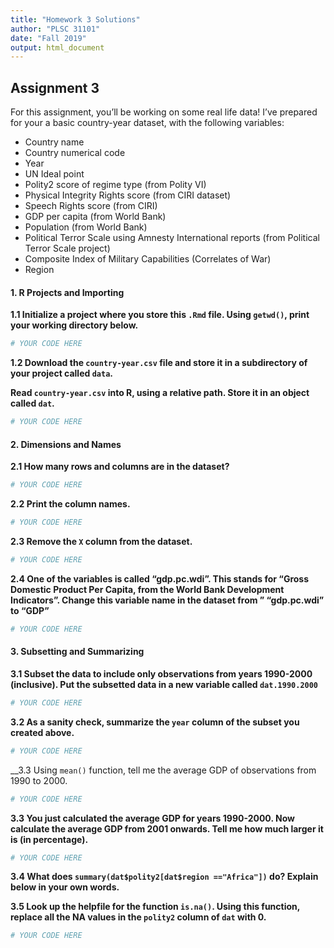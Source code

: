 ```yaml
---
title: "Homework 3 Solutions"
author: "PLSC 31101"
date: "Fall 2019"
output: html_document
---
```


## Assignment 3

For this assignment, you'll be working on some real life data! I've prepared for your a basic country-year dataset, with the following variables:

* Country name
* Country numerical code
* Year
* UN Ideal point
* Polity2 score of regime type (from Polity VI)
* Physical Integrity Rights score (from CIRI dataset)
* Speech Rights score (from CIRI)
* GDP per capita (from World Bank)
* Population (from World Bank)
* Political Terror Scale using Amnesty International reports (from Political Terror Scale project)
* Composite Index of Military Capabilities (Correlates of War)
* Region

#### 1. R Projects and Importing {-}

__1.1 Initialize a project where you store this `.Rmd` file. Using `getwd()`, print your working directory below.__
```r
# YOUR CODE HERE
```

__1.2 Download the `country-year.csv` file and store it in a subdirectory of your project called `data`.__

__Read `country-year.csv` into R, using a relative path. Store it in an object called `dat`.__

```r
# YOUR CODE HERE
```

#### 2. Dimensions and Names {-}

__2.1 How many rows and columns are in the dataset?__

```r
# YOUR CODE HERE
```

__2.2 Print the column names.__

```r
# YOUR CODE HERE
```

__2.3 Remove the `X` column from the dataset.__

```r
# YOUR CODE HERE
```

__2.4 One of the variables is called "gdp.pc.wdi". This stands for "Gross Domestic Product Per Capita, from the World Bank Development Indicators". Change this variable name in the dataset from " "gdp.pc.wdi" to "GDP"__

```r
# YOUR CODE HERE
```

#### 3. Subsetting and Summarizing {-}

__3.1 Subset the data to include only observations from years 1990-2000 (inclusive). Put the subsetted data in a new variable called `dat.1990.2000`__

```r
# YOUR CODE HERE
```

__3.2 As a sanity check, summarize the `year` column of the subset you created above.__

```r
# YOUR CODE HERE
```

__3.3 Using `mean()` function, tell me the average GDP of observations from 1990 to 2000.

```r
# YOUR CODE HERE
```

__3.3 You just calculated the average GDP for years 1990-2000. Now calculate the average GDP from 2001 onwards. Tell me how much larger it is (in percentage).__

```r
# YOUR CODE HERE
```

__3.4  What does `summary(dat$polity2[dat$region =="Africa"])` do? Explain below in your own words.__



__3.5 Look up the helpfile for the function `is.na()`. Using this function, replace all the NA values in the `polity2` column of `dat` with 0.__ 

```r
# YOUR CODE HERE
```
